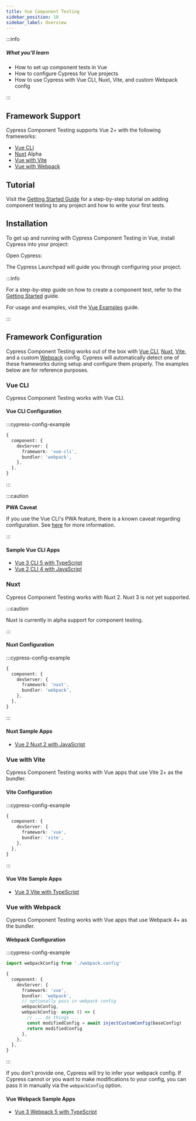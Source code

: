 ```yaml
---
title: Vue Component Testing
sidebar_position: 10
sidebar_label: Overview
---
```


:::info

##### <Icon name="question-circle" color="#4BBFD2" /> What you'll learn

- How to set up component tests in Vue
- How to configure Cypress for Vue projects
- How to use Cypress with Vue CLI, Nuxt, Vite, and custom Webpack config

:::

## Framework Support

Cypress Component Testing supports Vue 2+ with the following frameworks:

- [Vue CLI](#Vue-CLI)
- [Nuxt](#Nuxt) <Badge type="info">Alpha</Badge>
- [Vue with Vite](#Vue-with-Vite)
- [Vue with Webpack](#Vue-with-Webpack)

## Tutorial

Visit the
[Getting Started Guide](/app/component-testing/get-started) for a
step-by-step tutorial on adding component testing to any project and how to write your first tests.

## Installation

To get up and running with Cypress Component Testing in Vue, install Cypress
into your project:

<CypressInstallCommands />

Open Cypress:

<CypressOpenCommands />

<DocsImage
  src="/img/app/component-testing/select-test-type.jpg"
  caption="Choose Component Testing"
/>

The Cypress Launchpad will guide you through configuring your project.

:::info

For a step-by-step guide on how to create a component test, refer to the
[Getting Started](/app/component-testing/get-started) guide.

For usage and examples, visit the
[Vue Examples](/app/component-testing/vue/examples) guide.

:::

## Framework Configuration

Cypress Component Testing works out of the box with
[Vue CLI](https://cli.vuejs.org/), [Nuxt](https://nuxtjs.org/),
[Vite](https://vitejs.dev/), and a custom [Webpack](https://webpack.js.org/)
config. Cypress will automatically detect one of these frameworks during setup
and configure them properly. The examples below are for reference purposes.

### Vue CLI

Cypress Component Testing works with Vue CLI.

#### Vue CLI Configuration

:::cypress-config-example

```ts
{
  component: {
    devServer: {
      framework: 'vue-cli',
      bundler: 'webpack',
    },
  },
}
```

:::

:::caution

<strong>PWA Caveat</strong>

If you use the Vue CLI's PWA feature, there is a known caveat regarding
configuration. See
[here](https://github.com/cypress-io/cypress/issues/15968#issuecomment-819170918)
for more information.

:::

#### Sample Vue CLI Apps

- [Vue 3 CLI 5 with TypeScript](https://github.com/cypress-io/cypress-component-testing-apps/tree/main/vue3-cli5-ts)
- [Vue 2 CLI 4 with JavaScript](https://github.com/cypress-io/cypress-component-testing-apps/tree/main/vue2-cli4-js)

### Nuxt

Cypress Component Testing works with Nuxt 2. Nuxt 3 is not yet supported.

:::caution

Nuxt is currently in alpha support for component testing.

:::

#### Nuxt Configuration

:::cypress-config-example

```ts
{
  component: {
    devServer: {
      framework: 'nuxt',
      bundler: 'webpack',
    },
  },
}
```

:::

#### Nuxt Sample Apps

- [Vue 2 Nuxt 2 with JavaScript](https://github.com/cypress-io/cypress-component-testing-apps/tree/main/vue2-nuxt2-js)

### Vue with Vite

Cypress Component Testing works with Vue apps that use Vite 2+ as the bundler.

#### Vite Configuration

:::cypress-config-example

```ts
{
  component: {
    devServer: {
      framework: 'vue',
      bundler: 'vite',
    },
  },
}
```

:::

#### Vue Vite Sample Apps

- [Vue 3 Vite with TypeScript](https://github.com/cypress-io/cypress-component-testing-apps/tree/main/vue3-vite-ts)

### Vue with Webpack

Cypress Component Testing works with Vue apps that use Webpack 4+ as the
bundler.

#### Webpack Configuration

:::cypress-config-example

```ts
import webpackConfig from './webpack.config'
```

```ts
{
  component: {
    devServer: {
      framework: 'vue',
      bundler: 'webpack',
      // optionally pass in webpack config
      webpackConfig,
      webpackConfig: async () => {
        // ... do things ...
        const modifiedConfig = await injectCustomConfig(baseConfig)
        return modifiedConfig
      },
    },
  },
}
```

:::

If you don't provide one, Cypress will try to infer your webpack config. If
Cypress cannot or you want to make modifications to your config, you can pass it
in manually via the `webpackConfig` option.

#### Vue Webpack Sample Apps

- [Vue 3 Webpack 5 with TypeScript](https://github.com/cypress-io/cypress-component-testing-apps/tree/main/vue3-webpack-ts)

